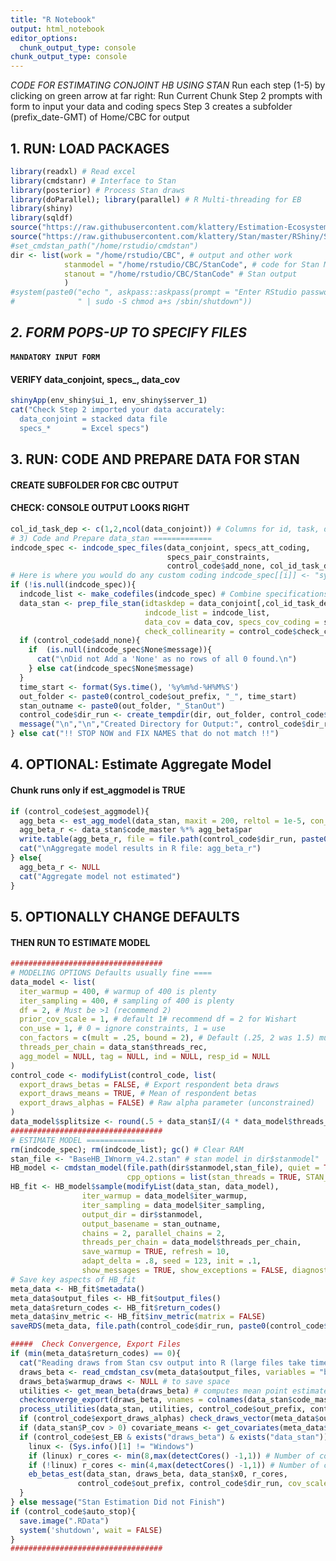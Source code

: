 ```yaml
---
title: "R Notebook"
output: html_notebook
editor_options: 
  chunk_output_type: console
chunk_output_type: console
---
```

*CODE FOR ESTIMATING CONJOINT HB USING STAN*
  Run each step (1-5) by clicking on green arrow at far right: Run Current Chunk
  Step 2 prompts with form to input your data and coding specs
  Step 3 creates a subfolder (prefix_date-GMT) of Home/CBC for output 

###################################### 
## 1. RUN: LOAD PACKAGES
```r
library(readxl) # Read excel
library(cmdstanr) # Interface to Stan
library(posterior) # Process Stan draws
library(doParallel); library(parallel) # R Multi-threading for EB
library(shiny)
library(sqldf)
source("https://raw.githubusercontent.com/klattery/Estimation-Ecosystem/master/EE_Functions_Stan4.3.R")
source("https://raw.githubusercontent.com/klattery/Stan/master/RShiny/Stan_CBC_RShinyUI.R")
#set_cmdstan_path("/home/rstudio/cmdstan")
dir <- list(work = "/home/rstudio/CBC", # output and other work
            stanmodel = "/home/rstudio/CBC/StanCode", # code for Stan Model
            stanout = "/home/rstudio/CBC/StanCode" # Stan output 
            )
#system(paste0("echo ", askpass::askpass(prompt = "Enter RStudio password in SKIMVERSE to allow #auto-STOP of instance after running:") , 
#              " | sudo -S chmod a+s /sbin/shutdown"))
```

############################################### 
## *2. FORM POPS-UP TO SPECIFY FILES*
#### `MANDATORY INPUT FORM`
#### VERIFY data_conjoint, specs\_, data_cov
```r
shinyApp(env_shiny$ui_1, env_shiny$server_1)
cat("Check Step 2 imported your data accurately:
  data_conjoint = stacked data file
  specs_*       = Excel specs")
```

################################################ 
## 3. RUN: CODE AND PREPARE DATA FOR STAN
#### CREATE SUBFOLDER FOR CBC OUTPUT
#### CHECK: CONSOLE OUTPUT LOOKS RIGHT
```r
col_id_task_dep <- c(1,2,ncol(data_conjoint)) # Columns for id, task, dep
# 3) Code and Prepare data_stan =============
indcode_spec <- indcode_spec_files(data_conjoint, specs_att_coding,
                                   specs_pair_constraints, 
                                   control_code$add_none, col_id_task_dep[3]) # Code and constraints each attribute
# Here is where you would do any custom coding indcode_spec[[i]] <- "syntax"
if (!is.null(indcode_spec)){
  indcode_list <- make_codefiles(indcode_spec) # Combine specifications above into one list
  data_stan <- prep_file_stan(idtaskdep = data_conjoint[,col_id_task_dep],
                              indcode_list = indcode_list,
                              data_cov = data_cov, specs_cov_coding = specs_cov_coding,
                              check_collinearity = control_code$check_collinearity)
  if (control_code$add_none){
    if  (is.null(indcode_spec$None$message)){
      cat("\nDid not Add a 'None' as no rows of all 0 found.\n")
    } else cat(indcode_spec$None$message)  
  }
  time_start <- format(Sys.time(), '%y%m%d-%H%M%S')
  out_folder <- paste0(control_code$out_prefix, "_", time_start)
  stan_outname <- paste0(out_folder, "_StanOut")  
  control_code$dir_run <- create_tempdir(dir, out_folder, control_code$out_prefix, stan_outname, save_specs = TRUE, code_master = data_stan$code_master)
  message("\n","\n","Created Directory for Output:", control_code$dir_run, "\n")
} else cat("!! STOP NOW and FIX NAMES that do not match !!")
```

#################################################### 
## 4. OPTIONAL: Estimate Aggregate Model
#### Chunk runs only if est_aggmodel is TRUE
```r
if (control_code$est_aggmodel){
  agg_beta <- est_agg_model(data_stan, maxit = 200, reltol = 1e-5, con_use = 0)
  agg_beta_r <- data_stan$code_master %*% agg_beta$par
  write.table(agg_beta_r, file = file.path(control_code$dir_run, paste0(control_code$out_prefix,"_agg_beta.csv")), sep = ",", na = ".", row.names = TRUE)
  cat("\nAggregate model results in R file: agg_beta_r")
} else{
  agg_beta_r <- NULL
  cat("Aggregate model not estimated")
} 
```

################################################### 
## 5. OPTIONALLY CHANGE DEFAULTS
#### THEN RUN TO ESTIMATE MODEL
```r
##################################
# MODELING OPTIONS Defaults usually fine ====
data_model <- list(
  iter_warmup = 400, # warmup of 400 is plenty
  iter_sampling = 400, # sampling of 400 is plenty
  df = 2, # Must be >1 (recommend 2)
  prior_cov_scale = 1, # default 1# recommend df = 2 for Wishart
  con_use = 1, # 0 = ignore constraints, 1 = use
  con_factors = c(mult = .25, bound = 2), # Default (.25, 2 was 1.5) must be >0
  threads_per_chain = data_stan$threads_rec,
  agg_model = NULL, tag = NULL, ind = NULL, resp_id = NULL
)
control_code <- modifyList(control_code, list(
  export_draws_betas = FALSE, # Export respondent beta draws 
  export_draws_means = TRUE, # Mean of respondent betas
  export_draws_alphas = FALSE) # Raw alpha parameter (unconstrained)
)
data_model$splitsize <- round(.5 + data_stan$I/(4 * data_model$threads_per_chain))
##################################
# ESTIMATE MODEL =============
rm(indcode_spec); rm(indcode_list); gc() # Clear RAM
stan_file <- "BaseHB_IWnorm_v4.2.stan" # stan model in dir$stanmodel"
HB_model <- cmdstan_model(file.path(dir$stanmodel,stan_file), quiet = TRUE,
                          cpp_options = list(stan_threads = TRUE, STAN_CPP_OPTIMS = TRUE))
HB_fit <- HB_model$sample(modifyList(data_stan, data_model),
                iter_warmup = data_model$iter_warmup,
                iter_sampling = data_model$iter_sampling,
                output_dir = dir$stanmodel,
                output_basename = stan_outname, 
                chains = 2, parallel_chains = 2,
                threads_per_chain = data_model$threads_per_chain,
                save_warmup = TRUE, refresh = 10,
                adapt_delta = .8, seed = 123, init = .1,
                show_messages = TRUE, show_exceptions = FALSE, diagnostics = NULL)
# Save key aspects of HB_fit
meta_data <- HB_fit$metadata()
meta_data$output_files <- HB_fit$output_files()
meta_data$return_codes <- HB_fit$return_codes()
meta_data$inv_metric <- HB_fit$inv_metric(matrix = FALSE)
saveRDS(meta_data, file.path(control_code$dir_run, paste0(control_code$out_prefix, "_meta_data.rds")))

#####  Check Convergence, Export Files  
if (min(meta_data$return_codes) == 0){
  cat("Reading draws from Stan csv output into R (large files take time)...")
  draws_beta <- read_cmdstan_csv(meta_data$output_files, variables = "beta_ind", format = "draws_list")
  draws_beta$warmup_draws <- NULL # to save space
  utilities <- get_mean_beta(draws_beta) # computes mean point estimates from draws
  checkconverge_export(draws_beta, vnames = colnames(data_stan$code_master), control_code$out_prefix, control_code$dir_run, control_code$export_draws_betas, control_code$export_draws_means )
  process_utilities(data_stan, utilities, control_code$out_prefix, control_code$dir_run)
  if (control_code$export_draws_alphas) check_draws_vector(meta_data$output_files, "alpha", colnames(data_stan$ind), control_code$dir_run, control_code$out_prefix)
  if (data_stan$P_cov > 0) covariate_means <- get_covariates(meta_data$output_files, data_stan, control_code$dir_run, control_code$out_prefix)
  if (control_code$est_EB & exists("draws_beta") & exists("data_stan")){
    linux <- (Sys.info()[1] != "Windows")
    if (linux) r_cores <- min(8,max(detectCores() -1,1)) # Number of cores to use for EB
    if (!linux) r_cores <- min(4,max(detectCores() -1,1)) # Number of cores to use for EB
    eb_betas_est(data_stan, draws_beta, data_stan$x0, r_cores,
               control_code$out_prefix, control_code$dir_run, cov_scale = 1, linux)
  }
} else message("Stan Estimation Did not Finish")
if (control_code$auto_stop){
  save.image(".RData")
  system('shutdown', wait = FALSE)
} 
##################################
```



